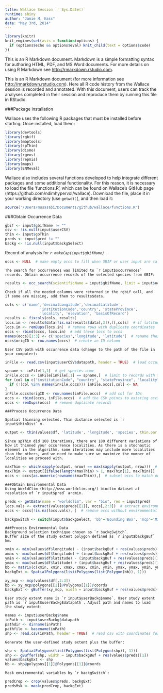 ```yaml
---
title: Wallace Session `r Sys.Date()`
runtime: shiny
author: "Jamie M. Kass"
date: "May 3rd, 2014"
---
```


<!-- ```{r setup, include=FALSE}
knitr::opts_chunk$set(eval=FALSE)
``` -->

```r
library(knitr)
knit_engines$set(asis = function(options) {
  if (options$echo && options$eval) knit_child(text = options$code)
})
```

This is an R Markdown document. Markdown is a simple formatting syntax for authoring HTML, PDF, and MS Word documents. For more details on using R Markdown see <http://rmarkdown.rstudio.com>.

This is an R Markdown document (for more information see <http://rmarkdown.rstudio.com>). Here all R code history from the Wallace session is recorded and annotated. With this document, users can track the analyses completed in their session and reproduce them by running this file in RStudio.

###Package installation

Wallace uses the following R packages that must be installed before starting. Once installed, load them:
```r
library(devtools)
library(rgbif)
library(maptools)
library(spThin)
library(dismo)
library(rgeos)
library(repmis)
library(maps)
library(ENMeval)
```

Wallace also includes several functions developed to help integrate different packages and some additional functionality. For this reason, it is necessary to load the file 'functions.R', which can be found on Wallace's GitHub page (https://github.com/ndimhypervol/wallace). Download the file, place it in your working directory (use `getwd()`), and then load it:
```r
source('/Users/musasabi/Documents/github/wallace/functions.R')
```

###Obtain Occurrence Data
```r
gbif <- input$gbifName != ""
csv <- !is.null(input$userCSV)
thin <- input$goThin
preds <- input$pred != ""
backg <- !is.null(input$backgSelect)
```
<!-- This needs to work for userCSV too -->
Record of analysis for *`r makeCap(input$gbifName)`*.

```r
occs <- NULL  # make empty occs to fill when GBIF or user input are called
```

```asis
The search for occurrences was limited to `r input$occurrences` records. Obtain occurrence records of the selected species from GBIF:
```

```r
results <- occ_search(scientificName = input$gbifName, limit = input$occurrences, hasCoordinate = TRUE)
```

```asis
Check if all the needed columns were returned in the rgbif call, and if some are missing, add them to results$data.
```

```r
cols <- c('name','decimalLongitude','decimalLatitude',
                'institutionCode','country', 'stateProvince',
                'locality', 'elevation', 'basisOfRecord')
results <- fixcols(cols, results)
locs.in <- results$data[!is.na(results$data[,3]),][,cols]  # if latitude is NA, remove the row
locs.in <- remDups(locs.in)  # remove rows with duplicate coordinates
occs <- rbind(occs, locs.in)  # add these locs to occs
names(occs)[1:3] <- c('species','longitude', 'latitude')  # rename these rows
occs$origID <- row.names(occs)  # create an ID column
```

```asis
User CSV path with occurrence data (change to the path of the file in your computer):
```

```r
inFile <- read.csv(input$userCSV$datapath, header = TRUE)  # load occurrence data
```

```r
spname <- inFile[1,1]  # get species name
inFile.occs <- inFile[inFile[,1] == spname,]  # limit to records with this name
for (col in c("institutionCode", "country", "stateProvince", "locality", "elevation", "basisOfRecord")) {  # add all cols to match occs if not already there
  if (!(col %in% names(inFile.occs))) inFile.occs[,col] <- NA
}
inFile.occs$origID <- row.names(inFile.occs)  # add col for IDs
occs <- rbind(occs, inFile.occs)  # add the CSV points to existing occs
occs <- remDups(occs)  # remove duplicate records
```

```asis
###Process Occurrence Data
```

```asis
Spatial thinning selected. Thin distance selected is `r input$thinDist` m.
```

```r
output <- thin(values$df, 'latitude', 'longitude', 'species', thin.par = input$thinDist, reps = 100, locs.thinned.list.return = TRUE, write.files = FALSE, verbose = FALSE)
```

```asis
Since spThin did 100 iterations, there are 100 different variations of how it thinned your occurrence localities. As there is a stochastic element in the algorithm, some iterations may include more localities than the others, and we need to make sure we maximize the number of localities we proceed with.
```

```r
maxThin <- which(sapply(output, nrow) == max(sapply(output, nrow)))  # find the iteration that returns the max number of occurrences
maxThin <- output[[ifelse(length(maxThin) > 1, maxThin[1], maxThin)]]  # if there's more than one max, pick the first one
occs <- occs[as.numeric(rownames(maxThin)),]  # subset occs to match only thinned occs
```

```asis
###Obtain Environmental Data
Using WorldClim (http://www.worldclim.org/) bioclim dataset at resolution of `r input$pred` arcmin.
```

```r
preds <- getData(name = "worldclim", var = "bio", res = input$pred)
locs.vals <- extract(values$preds[[1]], occs[,2:3])  # extract environmental values at occ grid cells
occs <- occs[!is.na(locs.vals), ]  # remove occs without environmental values from inFile
```

```r
backgSwitch <- switch(input$backgSelect, 'bb'='Bounding Box', 'mcp'='Minimum Convex Polygon', 'user'='User-defined')
```

```asis
###Process Environmental Data
Background selection technique chosen as `r backgSwitch`.
Buffer size of the study extent polygon defined as `r input$backgBuf` km.
```

```r
xmin <- min(values$df$longitude) - (input$backgBuf + res(values$preds)[1])
xmax <- max(values$df$longitude) + (input$backgBuf + res(values$preds)[1])
ymin <- min(values$df$latitude) - (input$backgBuf + res(values$preds)[1])
ymax <- max(values$df$latitude) + (input$backgBuf + res(values$preds)[1])
bb <- matrix(c(xmin, xmin, xmax, xmax, xmin, ymin, ymax, ymax, ymin, ymin), ncol=2)
backgExt <- SpatialPolygons(list(Polygons(list(Polygon(bb)), 1)))
```

```r
xy_mcp <- mcp(values$df[,2:3])
bb <- xy_mcp@polygons[[1]]@Polygons[[1]]@coords
backgExt <- gBuffer(xy_mcp, width = input$backgBuf + res(values$preds)[1])
```

```asis
User study extent name is `r input$userBackg$name`. User study extent path is `r input$userBackg$datapath`. Adjust path and names to load the study extent:
```

```r
names <- input$userBackg$name
inPath <- input$userBackg$datapath
pathdir <- dirname(inPath)
pathfile <- basename(inPath)
shp <- read.csv(inPath, header = TRUE)  # read csv with coordinates for polygon
```

```asis
Generate the user-defined study extent plus the buffer:
```

```r
shp <- SpatialPolygons(list(Polygons(list(Polygon(shp)), 1)))
shp <- gBuffer(shp, width = input$backgBuf + res(values$preds)[1])
values$backgExt <- shp
bb <- shp@polygons[[1]]@Polygons[[1]]@coords
```

```asis
Mask environmental variables by `r backgSwitch`:
```

```r
predCrop <- crop(values$preds, backgExt)
predsMsk <- mask(predCrop, backgExt)
```